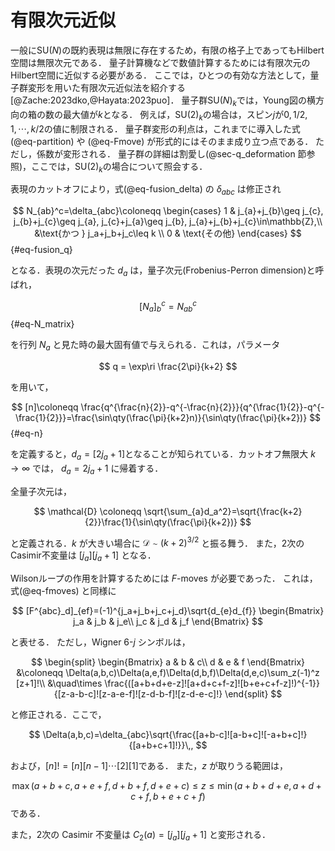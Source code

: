 # 有限次元近似　{#sec-cutoff_representation}
一般に$\mathrm{SU}(N)$の既約表現は無限に存在するため，有限の格子上であってもHilbert空間は無限次元である．
量子計算機などで数値計算するためには有限次元のHilbert空間に近似する必要がある．
ここでは，ひとつの有効な方法として，量子群変形を用いた有限次元近似法を紹介する[@Zache:2023dko,@Hayata:2023puo]．
量子群$\mathrm{SU}(N)_k$では，Young図の横方向の箱の数の最大値が$k$となる．
例えば，$\mathrm{SU}(2)_k$の場合は，スピン$j$が$0,1/2,1,\cdots, k/2$の値に制限される．
量子群変形の利点は，これまでに導入した式(@eq-partition) や (@eq-Fmove) が形式的にはそのまま成り立つ点である．
ただし，係数が変形される．
量子群の詳細は割愛し(@sec-q_deformation 節参照)，ここでは，$\mathrm{SU}(2)_k$の場合について照会する．

表現のカットオフにより，式(@eq-fusion_delta) の $\delta_{abc}$ は修正され

$$
  N_{ab}^c=\delta_{abc}\coloneqq \begin{cases}
  1 &
  j_{a}+j_{b}\geq j_{c},
  j_{b}+j_{c}\geq j_{a},
  j_{c}+j_{a}\geq j_{b},
  j_{a}+j_{b}+j_{c}\in\mathbb{Z},\\
  &\text{かつ } j_a+j_b+j_c\leq k
  \\
  0 & \text{その他}
  \end{cases}
$$ {#eq-fusion_q}

となる．表現の次元だった $d_a$ は，量子次元(Frobenius-Perron dimension)と呼ばれ，

$$
    [N_a]^{c}_{b}=N_{ab}^c
$$ {#eq-N_matrix}

を行列 $N_{a}$ と見た時の最大固有値で与えられる．これは，パラメータ

$$
  q = \exp\ri \frac{2\pi}{k+2}
$$

を用いて，

$$
  [n]\coloneqq  \frac{q^{\frac{n}{2}}-q^{-\frac{n}{2}}}{q^{\frac{1}{2}}-q^{-\frac{1}{2}}}=\frac{\sin\qty(\frac{\pi}{k+2}n)}{\sin\qty(\frac{\pi}{k+2})}
$${#eq-n}

を定義すると，$d_a=[2j_a+1]$となることが知られている．カットオフ無限大 $k\to\infty$ では，
$d_a=2j_a+1$ に帰着する．

\begin{question}
  $k=1,2$ の場合に具体的に量子次元を計算し，表現 $j$ の量子次元が $[j+1]$ なることを確かめよ．
\end{question}

全量子次元は，

$$
  \mathcal{D} \coloneqq \sqrt{\sum_{a}d_a^2}=\sqrt{\frac{k+2}{2}}\frac{1}{\sin\qty(\frac{\pi}{k+2})}
$$

と定義される．$k$ が大きい場合に $\mathcal{D}\sim (k+2)^{3/2}$ と振る舞う．
また，2次のCasimir不変量は $[j_a][j_a+1]$ となる．

Wilsonループの作用を計算するためには $F$-moves が必要であった．
これは，式(@eq-fmoves) と同様に

$$
  [F^{abc}_d]_{ef}=(-1)^{j_a+j_b+j_c+j_d}\sqrt{d_{e}d_{f}}
  \begin{Bmatrix}
    j_a & j_b & j_e\\
    j_c & j_d & j_f
  \end{Bmatrix}
$$

と表せる．
ただし，Wigner $6$-$j$ シンボルは，

$$
  \begin{split}
    \begin{Bmatrix}
      a & b & c\\
      d & e & f
    \end{Bmatrix}
    &\coloneqq \Delta(a,b,c)\Delta(a,e,f)\Delta(d,b,f)\Delta(d,e,c)\sum_z(-1)^z [z+1]!\\ 
    &\quad\times \frac{([a+b+d+e-z]![a+d+c+f-z]![b+e+c+f-z]!)^{-1}}{[z-a-b-c]![z-a-e-f]![z-d-b-f]![z-d-e-c]!}
  \end{split}
$$

と修正される．ここで，

$$
  \Delta(a,b,c)=\delta_{abc}\sqrt{\frac{[a+b-c]![a-b+c]![-a+b+c]!}{[a+b+c+1]!}}\,,
$$

および，$[n]!=[n][n-1]\cdots [2][1]$である．
また，$z$ が取りうる範囲は，

$$
  \max(a+b+c,a+e+f,d+b+f,d+e+c)\leq z\leq 
  \min(a+b+d+e,a+d+c+f,b+e+c+f)
$$
である．

また，2次の Casimir 不変量は $C_2(a)=[j_a][j_a+1]$ と変形される．


<!-- ## 線の向きについて
ある表現のWilson線の矢印の向きを反転させると，これは反表現に対応し，一般には区別される状態である．
しかし，$\mathrm{SU}(2)$の特殊性として，表現と反表現が同型であるという性質がある．この性質を考慮すると矢印の向きを忘れることができる．
具体的には，線と頂点の位相の再定義を使って，$d_a$が現れるところを$(-1)^{j_a}d_a$に置き換えることで，向きを忘れることができる． -->



<!-- $[F^{abc}_d]_{ef}$ は，$d\to abc$ の分解(または3つの表現の合成)に関するものであるが，
同様に $cd\to ab$ の分解に関する $[F_{cd}^{ab}]_{ef}$ も定義できる:


::: {.content-visible when-format=html}
<div style="display:flex; align-items:center; justify-content:center; gap:1em;">
  <img src="figs/fmove22a.svg" style="height:5.5em;">
    <span class="math display" style="display:inline-block;">
    $$=\sum_{f}[F^{ab}_{cd}]_{ef}$$
  </span>
  <img src="figs/fmove22b.svg" style="height:5.5em;">
</div>
:::

::: {.content-visible when-format=pdf}
$$
    \parbox{1.5cm}{\includegraphics[scale=0.3]{figs/fmove22a.pdf}}
    =
    \sum_{f}[F^{ab}_{cd}]_{ef}
    \parbox{1.5cm}{\includegraphics[scale=0.3]{figs/fmove22b.pdf}}.
    \label{eq-Fmove2}
$$
:::

これは，
$$
    [F^{ab}_{cd}]_{ef}=\sqrt{\frac{d_ed_f}{d_ad_d}}[F_f^{ceb}]^*_{ad}
$$ {#eq-FandF}

  の関係がある．

\begin{question}
    式 (@eq-FandF) を示せ．
\end{question}

式 (@eq-Fmove2) の左の図が，
$$
    \sum_{m_a,m_b,m_e}\braket{j_am_a}{j_cm_c\, j_em_e}
    \braket{j_em_e\,j_bm_b}{j_dm_d}
    \ket{j_a,m_a}\ket{j_b,m_b}
$$

  で，右の図が
$$
    \sum_{m_a,m_b,m_f}\braket{j_am_a\,j_bm_b}{j_fm_f}
    \braket{j_fm_f}{j_cm_c\, j_dm_d}
    \ket{j_a,m_a}\ket{j_b,m_b}
$$

に対応することに注意して，$[F_{cd}^{ab}]_{ef}$ は，

$$
[F_{cd}^{ab}]_{ef}=\sum_{m_a,m_b,m_e,m_f}
    \braket{j_am_a}{j_cm_c\, j_em_e}
    \braket{j_em_e\,j_bm_b}{j_dm_d}
  \braket{j_fm_f}{j_am_a\,j_bm_b}
  \braket{j_cm_c\, j_dm_d}{j_fm_f}
$$

と表すことができる．
一方，$[F_f^{ceb}]^*_{ad}$ は，式\eqref{F-move_def} より，

$$
    \begin{split}
      [F_f^{ceb}]^*_{ad}&=[F_f^{ceb}]_{ad}\\
      &=
    \end{split}
$$
$$
    \begin{split}
      &    [F^{ceb}_{f}]_{ad}\\
  &=  \sum_{m_{c},m_{e},m_{b},m_{a} m_{d}}
  \braket{j_{c}m_{c}\, j_{e}m_{e}}{j_{a}m_{a}}
  \braket{j_{a}m_{a}\, j_{b}m_{b}}{j_{f}m_{f}}
  \braket{j_{d}m_{d}}{ j_{e}m_{e}\, j_{b}m_{b} }
  \braket{j_{f}m_{f}}{j_{c}m_{c}\, j_{d}m_{d}}
      \end{split}
$$
 -->


